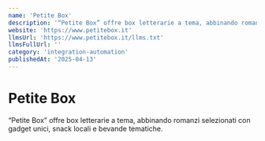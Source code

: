 ```yaml
---
name: 'Petite Box'
description: '“Petite Box” offre box letterarie a tema, abbinando romanzi selezionati con gadget unici, snack locali e bevande tematiche.'
website: 'https://www.petitebox.it'
llmsUrl: 'https://www.petitebox.it/llms.txt'
llmsFullUrl: ''
category: 'integration-automation'
publishedAt: '2025-04-13'
---
```


# Petite Box

“Petite Box” offre box letterarie a tema, abbinando romanzi selezionati con gadget unici, snack locali e bevande tematiche.
